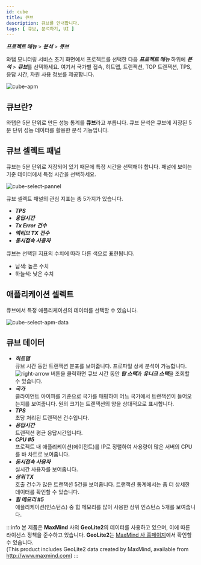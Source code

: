 ```yaml
---
id: cube
title: 큐브
description: 큐브를 안내합니다. 
tags: [ 큐브, 분석하기, UI ]
---
```

<!-- 여기서 ***국가별 접속***, ***히트맵***, ***트랜잭션***, ***TOP 트랜잭션***, ***TPS***, ***응답 시간***, ***자원 사용 정보***를 제공합니다. -->
***프로젝트 메뉴*** > ***분석*** > ***큐브***

와탭 모니터링 서비스 초기 화면에서 프로젝트를 선택한 다음 ***프로젝트 메뉴*** 하위에 ***분석*** > ***큐브***를 선택하세요. 여기서 국가별 접속, 히트맵, 트랜잭션, TOP 트랜잭션, TPS, 응답 시간, 자원 사용 정보를 제공합니다.

![cube-apm](https://img.whatap.io/media/images/Screenshot_2020-12-15_W_JAVA_DEMO_5490_-_Application_Monitoring19.png)

## 큐브란?

와탭은 5분 단위로 만든 성능 통계를 **큐브**라고 부릅니다. 큐브 분석은 큐브에 저장된 5분 단위 성능 데이터를 활용한 분석 기능입니다.

## 큐브 셀렉트 패널

큐브는 5분 단위로 저장되어 있기 때문에 특정 시간을 선택해야 합니다. 패널에 보이는 기준 데이터에서 특정 시간을 선택하세요.
<div style={{textAlign: 'center'}}>

![cube-select-pannel](https://img.whatap.io/media/images/cube.png)

</div>

큐브 셀렉트 패널의 관심 지표는 총 5가지가 있습니다.

* ***TPS***
* ***응답시간***
* ***Tx Error 건수***
* ***액티브 TX 건수***
* ***동시접속 사용자***

큐브는 선택된 지표의 수치에 따라 다른 색으로 표현됩니다.

* <span class='highfg'>남색</span>: <span class='highfg'>높은 수치</span>
* <span class='lowfg'>하늘색</span>: <span class='lowfg'>낮은 수치</span>

## 애플리케이션 셀렉트

큐브에서 특정 애플리케이션의 데이터를 선택할 수 있습니다.

![cube-select-apm-data](https://img.whatap.io/media/images/Screenshot_2020-12-15_W_JAVA_DEMO_5490_-_Application_Monitoring21.png)

## 큐브 데이터

* ***히트맵***  
    큐브 시간 동안 트랜잭션 분포를 보여줍니다. 프로파일 상세 분석이 가능합니다. 
    ![right-arrow](/img/right-arrow.svg) 버튼을 클릭하면 큐브 시간 동안 ***탑 스택***과 ***유니크 스택***을 조회할 수 있습니다.
* ***국가***  
    클라이언트 아이피를 기준으로 국가를 매핑하여 어느 국가에서 트랜잭션이 들어오는지를 보여줍니다. 원의 크기는 트랜잭션의 양을 상대적으로 표시합니다.
* ***TPS***  
    초당 처리된 트랜잭션 건수입니다.
* ***응답시간***  
    트랜잭션 평균 응답시간입니다.
* ***CPU #5***  
    프로젝트 내 애플리케이션(에이전트)를 IP로 정렬하여 사용량이 많은 서버의 CPU를 바 차트로 보여줍니다.
* ***동시접속 사용자***  
    실시간 사용자를 보여줍니다.
* ***상위 TX***  
    호출 건수가 많은 트랜잭션 5건을 보여줍니다. 트랜잭션 통계에서는 좀 더 상세한 데이터를 확인할 수 있습니다.
* ***힙 메모리 #5***  
    애플리케이션(인스턴스) 중 힙 메모리를 많이 사용한 상위 인스턴스 5개를 보여줍니다.

:::info
본 제품은 **MaxMind** 사의 **GeoLite2**의 데이터를 사용하고 있으며, 이에 따른 라이선스 정책을 준수하고 있습니다. **GeoLite2**는 [MaxMind 사 홈페이지](http://www.maxmind.com)에서 확인할 수 있습니다.  
(This product includes GeoLite2 data created by MaxMind, available from http://www.maxmind.com)
:::